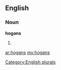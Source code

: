 ==English==

===Noun===
'''hogans'''

# {{plural of|[[hogan]]}}

[[Category:English plurals]]

[[ar:hogans]]
[[my:hogans]]